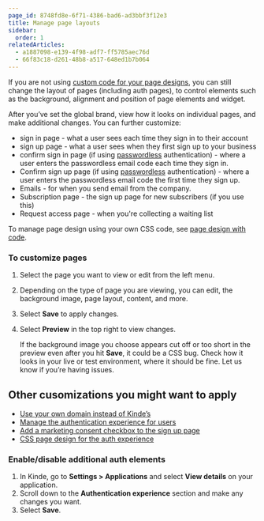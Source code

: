 ```yaml
---
page_id: 8748fd8e-6f71-4386-bad6-ad3bbf3f12e3
title: Manage page layouts
sidebar:
  order: 1
relatedArticles:
  - a1887098-e139-4f98-adf7-ff5785aec76d
  - 66f83c18-d261-48b8-a517-648ed1b7b064
---
```


If you are not using [custom code for your page designs](/design/customize-with-code/customize-with-css-html/), you can still change the layout of pages (including auth pages), to control elements such as the background, alignment and position of page elements and widget.

After you’ve set the global brand, view how it looks on individual pages, and make additional changes. You can further customize:

- sign in page - what a user sees each time they sign in to their account
- sign up page - what a user sees when they first sign up to your business
- confirm sign in page (if using [passwordless](/authenticate/authentication-methods/passwordless-authentication/) authentication) - where a user enters the passwordless email code each time they sign in.
- Confirm sign up page (if using [passwordless](/authenticate/authentication-methods/passwordless-authentication/) authentication) - where a user enters the passwordless email code the first time they sign up.
- Emails - for when you send email from the company.
- Subscription page - the sign up page for new subscribers (if you use this)
- Request access page - when you're collecting a waiting list

<Aside>

To manage page design using your own CSS code, see [page design with code](/design/customize-with-code/understand-page-design/).

</Aside>

### To customize pages

1. Select the page you want to view or edit from the left menu.
2. Depending on the type of page you are viewing, you can edit, the background image, page layout, content, and more.
3. Select **Save** to apply changes.
4. Select **Preview** in the top right to view changes.

   <Aside>

   If the background image you choose appears cut off or too short in the preview even after you hit **Save**, it could be a CSS bug. Check how it looks in your live or test environment, where it should be fine. Let us know if you’re having issues.

   </Aside>

## Other cusomizations you might want to apply

- [Use your own domain instead of Kinde’s](/build/domains/pointing-your-domain/)
- [Manage the authentication experience for users](/authenticate/custom-configurations/authentication-experience/)
- [Add a marketing consent checkbox to the sign up page](/design/pages/marketing-consent/)
- [CSS page design for the auth experience](/design/customize-with-code/about-designing-with-code/)

### Enable/disable additional auth elements

1. In Kinde, go to **Settings > Applications** and select **View details** on your application.
2. Scroll down to the **Authentication experience** section and make any changes you want.
3. Select **Save**.
